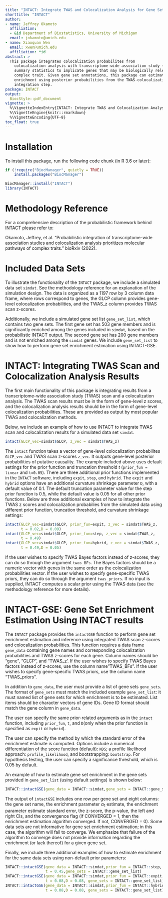 ```yaml
---
title: "INTACT: Integrate TWAS and Colocalization Analysis for Gene Set Enrichment Analysis"
shorttitle: "INTACT"
author:
- name: Jeffrey Okamoto
  affiliation: 
  - &id Department of Biostatistics, University of Michigan
  email: jokamoto@umich.edu
- name: Xiaoquan Wen
  email: xwen@umich.edu
  affiliation: *id
abstract: >
  This package integrates colocalization probabilites from 
    colocalization analysis with transcriptome-wide association study (TWAS) scan
    summary statistics to implicate genes that may be biologically relevant to a 
    complex trait. Given gene set annotations, this package can estimate gene set
    enrichment using posterior probabilities from the TWAS-colocalization 
    integration step.
package: INTACT
output: 
  BiocStyle::pdf_document
vignette: >
  %\VignetteIndexEntry{INTACT: Integrate TWAS and Colocalization Analysis for Gene Set Enrichment}
  %\VignetteEngine{knitr::rmarkdown}
  %\VignetteEncoding{UTF-8}  
toc_float: true
---
```


# Installation

To install this package, run the following code chunk (in R 3.6 or later):

```r
if (!require("BiocManager", quietly = TRUE))
    install.packages("BiocManager")

BiocManager::install("INTACT")
library(INTACT)
```

# Methodology Reference

For a comprehensive description of the probabilistic framework behind INTACT please refer to: 

Okamoto, Jeffrey, et al. "Probabilistic integration of transcriptome-wide association studies and colocalization analysis prioritizes molecular pathways of complex traits." bioRxiv (2022).

# Included Data Sets

To illustrate the functionality of the ```INTACT``` package, we include a simulated data set ```simdat```. See the methodology reference for an explanation of the simulation design. The data is organized as a 1197 row by 3 column data frame, where rows correspond to genes, the GLCP column provides  gene-level colocalization probabilities, and the TWAS_z column provides TWAS scan z-scores. 

Additionally, we include a simulated gene set list ```gene_set_list```, which contains two gene sets. The first gene set has 503 gene members and is significantly enriched among the genes included in ```simdat```, based on the probabilistic INTACT output. The second gene set has 200 gene members and is not enriched among the ```simdat``` genes. We include ```gene_set_list``` to show how to perform gene set enrichment estimation using INTACT-GSE.

# INTACT: Integrating TWAS Scan and Colocalization Analysis Results

The first main functionality of this package is integrating results from a transcriptome-wide
association study (TWAS) scan and a colocalization analysis. The TWAS scan results must 
be in the form of gene-level z scores, and the colocalization analysis results should be 
in the form of gene-level colocalization probabilities. These are provided as output by
most popular TWAS and colocalization methods.

Below, we include an example of how to use INTACT to integrate TWAS scan and 
colocalization results for a simulated data set ```simdat```. 

```r
intact(GLCP_vec=simdat$GLCP, z_vec = simdat$TWAS_z)
```

The ```intact``` function takes a vector of gene-level colocalization probabilites ```GLCP_vec``` and TWAS scan z-scores ```z_vec```. It outputs gene-level posterior probabilities of putative causality. The example included above uses default settings for the prior function and truncation threshold $t$ (```prior_fun = linear``` and ```t=0.05```). There are three additional prior functions implemented in the ```INTACT``` software, including ```expit```, ```step```, and ```hybrid```. The ```expit``` and ```hybrid``` options have an additional curvature shrinkage parameter ```D```, with a default value of 0.1. The default truncation parameter value for the step prior function is 0.5, while the default value is 0.05 for all other prior functions. Below are three additional examples of how to integrate the TWAS z scores and colocalization probabilies from the simulated data using different prior function, truncation threshold, and curvature shrinkage settings:


```r
intact(GLCP_vec=simdat$GLCP, prior_fun=expit, z_vec = simdat$TWAS_z,
       t = 0.02,D = 0.09)
intact(GLCP_vec=simdat$GLCP, prior_fun=step, z_vec = simdat$TWAS_z,
       t = 0.49)
intact(GLCP_vec=simdat$GLCP, prior_fun=hybrid, z_vec = simdat$TWAS_z,
       t = 0.49,D = 0.05)
```

If the user wishes to specify TWAS Bayes factors instead of z-scores, they can do so through the argument ```twas_BFs```. The Bayes factors should be a numeric vector with genes in the same order as the colocalization probabilities vector. If the user wishes to specify gene-specific TWAS priors, they can do so through the argument ```twas_priors```. If no input is supplied, INTACT computes a scalar prior using the TWAS data (see the methodology reference for more details).

# INTACT-GSE: Gene Set Enrichment Estimation Using INTACT results

The ```INTACT``` package provides the ```intactGSE``` function to perform gene set enrichment estimation and inference using integrated TWAS scan z-scores and colocalization probabilities. This function requires a data frame ```gene_data``` containing gene names and corresponding colocalization probabilities and TWAS z-scores for each gene. Column names should be "gene", "GLCP", and "TWAS_z'. If the user wishes to specify TWAS Bayes factors instead of z-scores, use the column name "TWAS_BFs". If the user wishes to specify gene-specific TWAS priors, use the column name "TWAS_priors".

In addition to ```gene_data```, the user must provide a list of gene sets ```gene_sets```. The format of ```gene_sets``` must match the included example ```gene_set_list```: it must named list of gene sets for which enrichment is to be estimated. List items should be character vectors of gene IDs. Gene ID format should match the gene column in ```gene_data```.

The user can specify the same prior-related arguments as in the ```intact``` function, including    ```prior_fun```,  ```t```, and ```D```(only when the prior function is specified as ```expit``` or ```hybrid```). 

The user can specify the method by which the standard error of the enrichment estimate is computed. Options include a numerical differentiation of the score function (default): ```NDS```; a profile likelihood approach: ```profile_likelihood```, and bootstrapping: ```bootstrap```. For hypothesis testing, the user can specify a significance threshold, which is 0.05 by default. 

An example of how to estimate gene set enrichment in the gene sets provided in ```gene_set_list``` (using default settings) is shown below:

```r
INTACT::intactGSE(gene_data = INTACT::simdat,gene_sets = INTACT::gene_set_list)
```

The output of ```intactGSE``` includes one row per gene set and eight columns: the gene set name, the enrichment parameter $\alpha_1$ estimate, the enrichment parameter estimate standard error, the z-score, the p-value, the left and right CIs, and the convergence flag (if CONVERGED = 1, then the enrichment estimation algorithm converged. If not, CONVERGED = 0). Some data sets are not informative for gene set enrichment estimation; in this case, the algorithm will fail to converge. We emphasize that failure of the algorithm to converge does not provide information regarding the enrichment (or lack thereof) for a given gene set.


Finally, we include three additional examples of how to estimate enrichment for the same data sets using non-default prior parameters:

```r
INTACT::intactGSE(gene_data = INTACT::simdat,prior_fun = INTACT::step,
                  t = 0.45,gene_sets = INTACT::gene_set_list)
INTACT::intactGSE(gene_data = INTACT::simdat,prior_fun = INTACT::expit,
                  t = 0.08,D = 0.08, gene_sets = INTACT::gene_set_list)
INTACT::intactGSE(gene_data = INTACT::simdat,prior_fun = INTACT::hybrid,
                  t = 0.08,D = 0.08, gene_sets = INTACT::gene_set_list)
```

